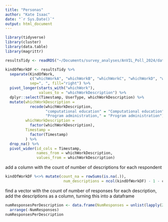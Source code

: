 ```yaml
---
title: "Personas"
author: "Kate Isaac"
date: "`r Sys.Date()`"
output: html_document
---
```


```r
library(tidyverse)
library(cluster)
library(data.table)
library(magrittr)
```

```r
resultsTidy <- readRDS("~/Documents/survey_analyses/AnVIL_Poll_2024/data/resultsTidy.rds")
```

```r
kindOfWorkDF <- resultsTidy %>%
  separate(KindOfWork,
           c("whichWorkA", "whichWorkB", "whichWorkC", "whichWorkD", "whichWorkE", "whichWorkF", "whichWorkG", "whichWorkH", "whichWorkI", "whichWorkJ"),
           sep=", ", fill="right") %>%
  pivot_longer(starts_with("whichWork"), 
               values_to = "whichWorkDescription") %>%
  dplyr::select(Timestamp, UserType, whichWorkDescription) %>%
  mutate(whichWorkDescription =
           recode(whichWorkDescription,
                  "computational education" = "Computational education",
                  "Program administration," = "Program administration"),
         whichWorkDescription =
           factor(whichWorkDescription),
         Timestamp = 
           factor(Timestamp)
         ) %>%
  drop_na() %>% 
  pivot_wider(id_cols = Timestamp,
              names_from = whichWorkDescription,
              values_from = whichWorkDescription)
```

add a column with the count of number of descriptions for each respondent

```r
kindOfWorkDF %<>% mutate(count_na = rowSums(is.na(.)),
                          num_descriptions = ncol(kindOfWorkDF) - 1 - count_na)
```

find a vector with the count of number of responses for each description, add the descriptions as a column, turning this into a dataframe

```r
numResponsesPerDescription <- data.frame(NumResponses = unlist(lapply(2:(ncol(kindOfWorkDF)-2), function(x) (nrow(kindOfWorkDF) - sum(is.na(kindOfWorkDF[,x]))))), WorkDescription= colnames(kindOfWorkDF)[2:(ncol(kindOfWorkDF)-2)]) %>%
  arrange(-NumResponses)
numResponsesPerDescription
```